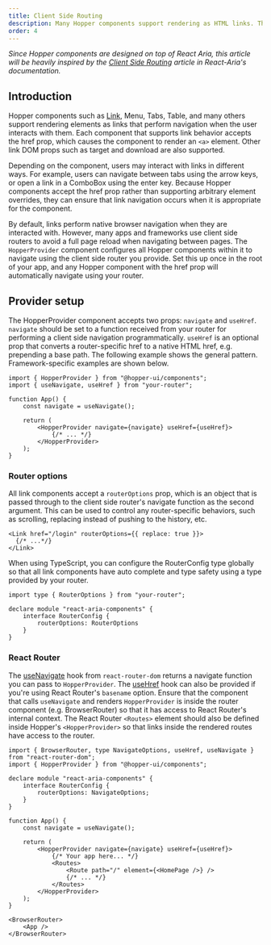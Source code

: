 ```yaml
---
title: Client Side Routing
description: Many Hopper components support rendering as HTML links. This page discusses how to set up your app to integrate Hopper links with your framework or client side router.
order: 4
---
```


_Since Hopper components are designed on top of React Aria, this article will be heavily inspired by the [Client Side Routing](https://react-spectrum.adobe.com/react-spectrum/routing.html) article in React-Aria's documentation._

## Introduction

Hopper components such as [Link](./navigation/Link), Menu, Tabs, Table, and many others support rendering elements as links that perform navigation when the user interacts with them. Each component that supports link behavior accepts the href prop, which causes the component to render an `<a>` element. Other link DOM props such as target and download are also supported.

Depending on the component, users may interact with links in different ways. For example, users can navigate between tabs using the arrow keys, or open a link in a ComboBox using the enter key. Because Hopper components accept the href prop rather than supporting arbitrary element overrides, they can ensure that link navigation occurs when it is appropriate for the component.

By default, links perform native browser navigation when they are interacted with. However, many apps and frameworks use client side routers to avoid a full page reload when navigating between pages. The `HopperProvider` component configures all Hopper components within it to navigate using the client side router you provide. Set this up once in the root of your app, and any Hopper component with the href prop will automatically navigate using your router.

## Provider setup

The HopperProvider component accepts two props: `navigate` and `useHref`. `navigate` should be set to a function received from your router for performing a client side navigation programmatically. `useHref` is an optional prop that converts a router-specific href to a native HTML href, e.g. prepending a base path. The following example shows the general pattern. Framework-specific examples are shown below.

```tsx
import { HopperProvider } from "@hopper-ui/components";
import { useNavigate, useHref } from "your-router";

function App() {
    const navigate = useNavigate();

    return (
        <HopperProvider navigate={navigate} useHref={useHref}>
            {/* ... */}
        </HopperProvider>
    );
}
```

### Router options

All link components accept a `routerOptions` prop, which is an object that is passed through to the client side router's navigate function as the second argument. This can be used to control any router-specific behaviors, such as scrolling, replacing instead of pushing to the history, etc.

```tsx
<Link href="/login" routerOptions={{ replace: true }}>
  {/* ...*/}
</Link>
```
When using TypeScript, you can configure the RouterConfig type globally so that all link components have auto complete and type safety using a type provided by your router.

```tsx
import type { RouterOptions } from "your-router";

declare module "react-aria-components" {
    interface RouterConfig {
        routerOptions: RouterOptions
    }
}
```

### React Router

The [useNavigate](https://reactrouter.com/en/main/hooks/use-navigate) hook from `react-router-dom` returns a navigate function you can pass to `HopperProvider`. The [useHref](https://reactrouter.com/en/main/hooks/use-href) hook can also be provided if you're using React Router's `basename` option. Ensure that the component that calls `useNavigate` and renders `HopperProvider` is inside the router component (e.g. BrowserRouter) so that it has access to React Router's internal context. The React Router `<Routes>` element should also be defined inside Hopper's `<HopperProvider>` so that links inside the rendered routes have access to the router.

```tsx
import { BrowserRouter, type NavigateOptions, useHref, useNavigate } from "react-router-dom";
import { HopperProvider } from "@hopper-ui/components";

declare module "react-aria-components" {
    interface RouterConfig {
        routerOptions: NavigateOptions;
    }
}

function App() {
    const navigate = useNavigate();

    return (
        <HopperProvider navigate={navigate} useHref={useHref}>
            {/* Your app here... */}
            <Routes>
                <Route path="/" element={<HomePage />} />
                {/* ... */}
            </Routes>
        </HopperProvider>
    );
}

<BrowserRouter>
    <App />
</BrowserRouter>
```
